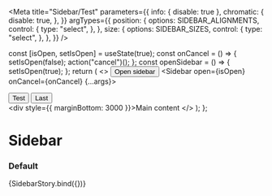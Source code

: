 

<Meta
  title="Sidebar/Test"
  parameters={{
    info: { disable: true },
    chromatic: {
      disable: true,
    },
  }}
  argTypes={{
    position: {
      options: SIDEBAR_ALIGNMENTS,
      control: {
        type: "select",
      },
    },
    size: {
      options: SIDEBAR_SIZES,
      control: {
        type: "select",
      },
    },
  }}
/>

  const [isOpen, setIsOpen] = useState(true);
  const onCancel = () => {
    setIsOpen(false);
    action("cancel")();
  };
  const openSidebar = () => {
    setIsOpen(true);
  };
  return (
    <>
      <Button onClick={openSidebar}>Open sidebar</Button>
      <Sidebar open={isOpen} onCancel={onCancel} {...args}>
        <div>
          <Button as="primary">Test</Button>
          <Button as="secondary" ml={2}>
            Last
          </Button>
        </div>
        <div style={{ marginBottom: 3000 }}>Main content</div>
      </Sidebar>
    </>
  );
};

# Sidebar

### Default

<Preview>
  <Story
    name="default"
    args={{
      enableBackgroundUI: Sidebar.defaultProps.enableBackgroundUI,
      position: Sidebar.defaultProps.position,
      size: Sidebar.defaultProps.size,
    }}
  >
    {SidebarStory.bind({})}
  </Story>
</Preview>
